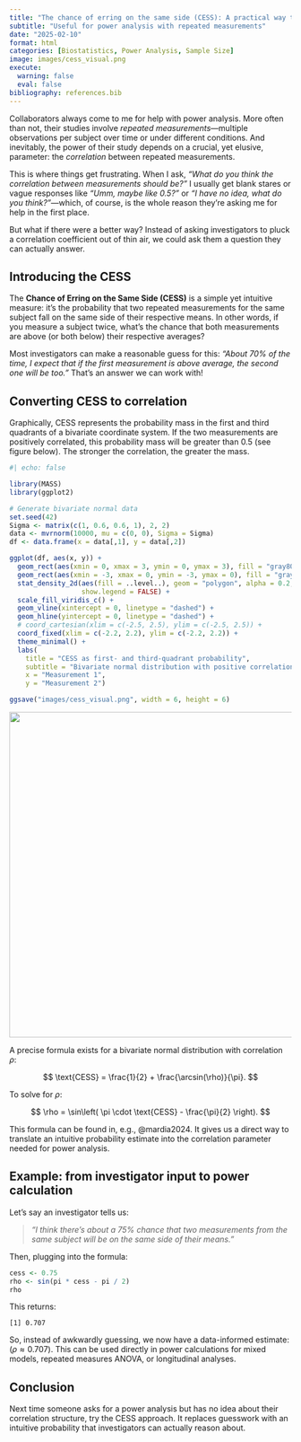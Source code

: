 ```yaml
---
title: "The chance of erring on the same side (CESS): A practical way to elicit correlation"
subtitle: "Useful for power analysis with repeated measurements"
date: "2025-02-10"
format: html
categories: [Biostatistics, Power Analysis, Sample Size]
image: images/cess_visual.png
execute:
  warning: false
  eval: false
bibliography: references.bib
---
```


Collaborators always come to me for help with power analysis. More often than not, their studies involve *repeated measurements*---multiple observations per subject over time or under different conditions. And inevitably, the power of their study depends on a crucial, yet elusive, parameter: the *correlation* between repeated measurements.

This is where things get frustrating. When I ask, *"What do you think the correlation between measurements should be?"* I usually get blank stares or vague responses like *"Umm, maybe like 0.5?"* or *"I have no idea, what do you think?"*---which, of course, is the whole reason they're asking me for help in the first place.

But what if there were a better way? Instead of asking investigators to pluck a correlation coefficient out of thin air, we could ask them a question they can actually answer.

## Introducing the CESS

The **Chance of Erring on the Same Side (CESS)** is a simple yet intuitive measure: it’s the probability that two repeated measurements for the same subject fall on the same side of their respective means. In other words, if you measure a subject twice, what's the chance that both measurements are above (or both below) their respective averages?

Most investigators can make a reasonable guess for this: *"About 70% of the time, I expect that if the first measurement is above average, the second one will be too."* That’s an answer we can work with!

## Converting CESS to correlation

Graphically, CESS represents the probability mass in the first and third quadrants of a bivariate coordinate system. If the two measurements are positively correlated, this probability mass will be greater than 0.5 (see figure below). The stronger the correlation, the greater the mass.

```r
#| echo: false

library(MASS)
library(ggplot2)

# Generate bivariate normal data
set.seed(42)
Sigma <- matrix(c(1, 0.6, 0.6, 1), 2, 2)
data <- mvrnorm(10000, mu = c(0, 0), Sigma = Sigma)
df <- data.frame(x = data[,1], y = data[,2])

ggplot(df, aes(x, y)) +
  geom_rect(aes(xmin = 0, xmax = 3, ymin = 0, ymax = 3), fill = "gray80", alpha = 0.2) +
  geom_rect(aes(xmin = -3, xmax = 0, ymin = -3, ymax = 0), fill = "gray80", alpha = 0.2) +
  stat_density_2d(aes(fill = ..level..), geom = "polygon", alpha = 0.2,
                  show.legend = FALSE) +
  scale_fill_viridis_c() +
  geom_vline(xintercept = 0, linetype = "dashed") +
  geom_hline(yintercept = 0, linetype = "dashed") +
  # coord_cartesian(xlim = c(-2.5, 2.5), ylim = c(-2.5, 2.5)) +
  coord_fixed(xlim = c(-2.2, 2.2), ylim = c(-2.2, 2.2)) +
  theme_minimal() +
  labs(
    title = "CESS as first- and third-quadrant probability", 
    subtitle = "Bivariate normal distribution with positive correlation",
    x = "Measurement 1", 
    y = "Measurement 2")

ggsave("images/cess_visual.png", width = 6, height = 6)

```

![](images/cess_visual.png){fig-align="center" width="580"}

A precise formula exists for a bivariate normal distribution with correlation $\rho$:

$$
\text{CESS} = \frac{1}{2} + \frac{\arcsin(\rho)}{\pi}.
$$

To solve for $\rho$:

$$
\rho = \sin\left( \pi \cdot \text{CESS} - \frac{\pi}{2} \right).
$$

This formula can be found in, e.g., @mardia2024. It gives us a direct way to translate an intuitive probability estimate into the correlation parameter needed for power analysis.

## Example: from investigator input to power calculation

Let’s say an investigator tells us:

> *"I think there’s about a 75% chance that two measurements from the same subject will be on the same side of their means."*

Then, plugging into the formula:

``` r
cess <- 0.75
rho <- sin(pi * cess - pi / 2)
rho
```

This returns:

``` output
[1] 0.707
```

So, instead of awkwardly guessing, we now have a data-informed estimate: $(\rho \approx 0.707)$. This can be used directly in power calculations for mixed models, repeated measures ANOVA, or longitudinal analyses.

## Conclusion

Next time someone asks for a power analysis but has no idea about their correlation structure, try the CESS approach. It replaces guesswork with an intuitive probability that investigators can actually reason about. 
